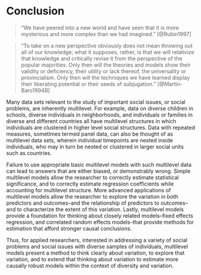 # Conclusion

> "We have peered into a new world and have seen that it is more mysterious and more complex than we had imagined." [@Rubin1997]

> "To take on a new perspective obviously does not mean throwing out all of our knowledge; what it supposes, rather, is that we will relativize that knowledge and critically revise it from the perspective of the popular majorities. Only then will the theories and models show their validity or deficiency, their utility or lack thereof, the universality or provincialism. Only then will the techniques we have learned display their liberating potential or their seeds of subjugation." [@Martin-Baro1994B] \index{universalism}

Many data sets relevant to the study of important social issues, or social problems, are inherently multilevel. For example, data on diverse children in schools, diverse individuals in neighborhoods, and individuals or families in diverse and different countries all have multilevel structures in which individuals are clustered in higher level social structures. Data with repeated measures, sometimes termed panel data, can also be thought of as multilevel data sets, wherein individual timepoints are nested inside individuals, who may in turn be nested or clustered in larger social units such as countries. 

Failure to use appropriate basic multilevel models with such multilevel data can lead to answers that are either biased, or demonstrably wrong. Simple multilevel models allow the researcher to correctly estimate statistical significance, and to correctly estimate regression coefficients while accounting for multilevel structure. \index{correct answers} More advanced applications of multilevel models allow the researcher to explore the variation in both predictors and outcomes--and the relationship of predictors to outcomes--and to characterize the extent of this variation. Lastly, multilevel models provide a foundation for thinking about closely related models--fixed effects regression, and correlated random effects models--that provide methods for estimation that afford stronger causal conclusions. 

Thus, for applied researchers, interested in addressing a variety of social problems and social issues with diverse samples of individuals, multilevel models present a method to think clearly about variation, to explore that variation, and to extend that thinking about variation to estimate more causally robust models within the context of diversity and variation.  \index{variation and diversity}
